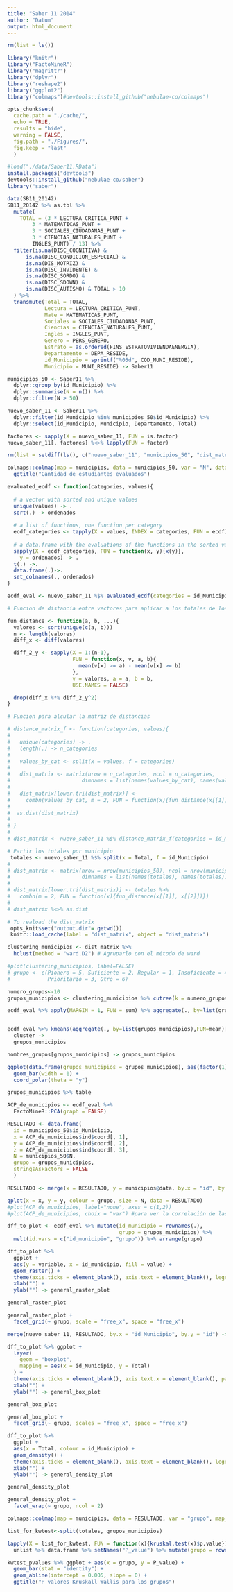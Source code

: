 ```yaml
---
title: "Saber 11 2014"
author: "Datum"
output: html_document
---
```


```r
rm(list = ls())

library("knitr")
library("FactoMineR")
library("magrittr")
library("dplyr")
library("reshape2")
library("ggplot2")
library("colmaps")#devtools::install_github("nebulae-co/colmaps")

opts_chunk$set(
  cache.path = "./cache/",
  echo = TRUE,
  results = "hide",
  warning = FALSE,
  fig.path = "./Figures/",
  fig.keep = "last"
  )
```

```r
#load("./data/Saber11.RData")
install.packages("devtools")
devtools::install_github("nebulae-co/saber")
library("saber")
```

```r
data(SB11_20142)
SB11_20142 %>% as.tbl %>% 
  mutate(
    TOTAL = (3 * LECTURA_CRITICA_PUNT +
        3 * MATEMATICAS_PUNT + 
        3 * SOCIALES_CIUDADANAS_PUNT + 
        3 * CIENCIAS_NATURALES_PUNT + 
        INGLES_PUNT) / 13) %>%
  filter(is.na(DISC_COGNITIVA) & 
      is.na(DISC_CONDICION_ESPECIAL) & 
      is.na(DIS_MOTRIZ) & 
      is.na(DISC_INVIDENTE) & 
      is.na(DISC_SORDO) & 
      is.na(DISC_SDOWN) & 
      is.na(DISC_AUTISMO) & TOTAL > 10
  ) %>%   
  transmute(Total = TOTAL,
            Lectura = LECTURA_CRITICA_PUNT,
            Mate = MATEMATICAS_PUNT,
            Sociales = SOCIALES_CIUDADANAS_PUNT,
            Ciencias = CIENCIAS_NATURALES_PUNT,
            Ingles = INGLES_PUNT,
            Genero = PERS_GENERO,
            Estrato = as.ordered(FINS_ESTRATOVIVIENDAENERGIA),
            Departamento = DEPA_RESIDE,
            id_Municipio = sprintf("%05d", COD_MUNI_RESIDE),
            Municipio = MUNI_RESIDE) -> Saber11

municipios_50 <- Saber11 %>%
  dplyr::group_by(id_Municipio) %>%
  dplyr::summarise(N = n()) %>%
  dplyr::filter(N > 50) 

nuevo_saber_11 <- Saber11 %>%
  dplyr::filter(id_Municipio %in% municipios_50$id_Municipio) %>%
  dplyr::select(id_Municipio, Municipio, Departamento, Total)

factores <- sapply(X = nuevo_saber_11, FUN = is.factor)
nuevo_saber_11[, factores] %<>% lapply(FUN = factor)

rm(list = setdiff(ls(), c("nuevo_saber_11", "municipios_50", "dist_matrix")))
```

```r
colmaps::colmap(map = municipios, data = municipios_50, var = "N", data_id = "id_Municipio", map_id = "id", autocomplete = TRUE) +
  ggtitle("Cantidad de estudiantes evaluados")
```

```r
evaluated_ecdf <- function(categories, values){
  
  # a vector with sorted and unique values
  unique(values) -> .
  sort(.) -> ordenados
  
  # a list of functions, one function per category
  ecdf_categories <- tapply(X = values, INDEX = categories, FUN = ecdf)
  
  # a data.frame with the evaluations of the functions in the sorted values
  sapply(X = ecdf_categories, FUN = function(x, y){x(y)},
    y = ordenados) -> .
  t(.) ->.
  data.frame(.)->.
  set_colnames(., ordenados)
}

ecdf_eval <- nuevo_saber_11 %$% evaluated_ecdf(categories = id_Municipio, values = Total)

```

```r
# Funcion de distancia entre vectores para aplicar a los totales de los municipios

fun_distance <- function(a, b, ...){
  valores <- sort(unique(c(a, b)))
  n <- length(valores)
  diff_x <- diff(valores)

  diff_2_y <- sapply(X = 1:(n-1),
                     FUN = function(x, v, a, b){
                       mean(v[x] >= a) - mean(v[x] >= b)
                     },
                     v = valores, a = a, b = b,
                     USE.NAMES = FALSE)

  drop(diff_x %*% diff_2_y^2)
}
```

```r
# Funcion para alcular la matriz de distancias

# distance_matrix_f <- function(categories, values){
#   
#   unique(categories) -> .
#   length(.) -> n_categories
#   
#   values_by_cat <- split(x = values, f = categories)
# 
#   dist_matrix <- matrix(nrow = n_categories, ncol = n_categories,
#                       dimnames = list(names(values_by_cat), names(values_by_cat)))
#   
#   dist_matrix[lower.tri(dist_matrix)] <- 
#     combn(values_by_cat, m = 2, FUN = function(x){fun_distance(x[[1]], x[[2]])})
# 
#  as.dist(dist_matrix)
# 
# }
# 
# dist_matrix <- nuevo_saber_11 %$% distance_matrix_f(categories = id_Municipio, values = Total)

# Partir los totales por municipio
 totales <- nuevo_saber_11 %$% split(x = Total, f = id_Municipio)
# 
# dist_matrix <- matrix(nrow = nrow(municipios_50), ncol = nrow(municipios_50),
#                       dimnames = list(names(totales), names(totales)))
# 
# dist_matrix[lower.tri(dist_matrix)] <- totales %>%
#   combn(m = 2, FUN = function(x){fun_distance(x[[1]], x[[2]])})
# 
# dist_matrix %<>% as.dist

# To reaload the dist_matrix
 opts_knit$set("output.dir"= getwd())
 knitr::load_cache(label = "dist_matrix", object = "dist_matrix")
```

```r
clustering_municipios <- dist_matrix %>%
  hclust(method = "ward.D2") # Agruparlo con el método de ward

#plot(clustering_municipios, label=FALSE)
# grupo <- c(Pionero = 5, Suficiente = 2, Regular = 1, Insuficiente = 4, 
#            Prioritario = 3, Otro = 6)

numero_grupos<-10
grupos_municipios <- clustering_municipios %>% cutree(k = numero_grupos)

ecdf_eval %>% apply(MARGIN = 1, FUN = sum) %>% aggregate(., by=list(grupos_municipios), FUN = mean) %$% x %>% factor(ordered = TRUE, labels = LETTERS[1:numero_grupos]) -> nombres_grupos 


ecdf_eval %>% kmeans(aggregate(., by=list(grupos_municipios),FUN=mean)[,-1])  %$% 
  cluster -> 
  grupos_municipios

nombres_grupos[grupos_municipios] -> grupos_municipios

ggplot(data.frame(grupos_municipios = grupos_municipios), aes(factor(1), fill = grupos_municipios)) +
  geom_bar(width = 1) +
  coord_polar(theta = "y")

grupos_municipios %>% table 

```

```r
ACP_de_municipios <- ecdf_eval %>%
  FactoMineR::PCA(graph = FALSE)

RESULTADO <- data.frame(
  id = municipios_50$id_Municipio,
  x = ACP_de_municipios$ind$coord[, 1],
  y = ACP_de_municipios$ind$coord[, 2],
  z = ACP_de_municipios$ind$coord[, 3],
  N = municipios_50$N,
  grupo = grupos_municipios,
  stringsAsFactors = FALSE
  )

RESULTADO <- merge(x = RESULTADO, y = municipios@data, by.x = "id", by.y = "id")

qplot(x = x, y = y, colour = grupo, size = N, data = RESULTADO)
#plot(ACP_de_municipios, label="none", axes = c(1,2))
#plot(ACP_de_municipios, choix = "var") #para ver la correlación de las variables
```

```r
dff_to_plot <- ecdf_eval %>% mutate(id_municipio = rownames(.),
                                    grupo = grupos_municipios) %>%
  melt(id.vars = c("id_municipio", "grupo")) %>% arrange(grupo)

dff_to_plot %>%
  ggplot +
  aes(y = variable, x = id_municipio, fill = value) +
  geom_raster() +
  theme(axis.ticks = element_blank(), axis.text = element_blank(), legend.position="none") +
  xlab("") +
  ylab("") -> general_raster_plot

general_raster_plot

```

```r
general_raster_plot +
  facet_grid(~ grupo, scale = "free_x", space = "free_x")

```

```r
merge(nuevo_saber_11, RESULTADO, by.x = "id_Municipio", by.y = "id") -> dff_to_plot

dff_to_plot %>% ggplot + 
  layer(
    geom = "boxplot",
    mapping = aes(x = id_Municipio, y = Total)
  ) +
  theme(axis.ticks = element_blank(), axis.text.x = element_blank(), panel.background = element_blank()) +
  xlab("") +
  ylab("") -> general_box_plot

general_box_plot

```

```r
general_box_plot +
  facet_grid(~ grupo, scales = "free_x", space = "free_x")


```


```r

dff_to_plot %>% 
  ggplot +
  aes(x = Total, colour = id_Municipio) +
  geom_density() +
  theme(axis.ticks = element_blank(), axis.text = element_blank(), legend.position="none") +
  xlab("") +
  ylab("") -> general_density_plot

general_density_plot

```

```r
general_density_plot +
  facet_wrap(~ grupo, ncol = 2)

```

```r
colmaps::colmap(map = municipios, data = RESULTADO, var = "grupo", map_id = "id", data_id = "id", autocomplete = TRUE)
```



```r

list_for_kwtest<-split(totales, grupos_municipios)

lapply(X = list_for_kwtest, FUN = function(x){kruskal.test(x)$p.value}) %>% 
  unlist %>% data.frame %>% setNames("P_value") %>% mutate(grupo = rownames(.)) -> kwtest_pvalues

kwtest_pvalues %>% ggplot + aes(x = grupo, y = P_value) +
  geom_bar(stat = "identity") + 
  geom_abline(intercept = 0.005, slope = 0) +
  ggtitle("P valores Kruskall Wallis para los grupos")

```

